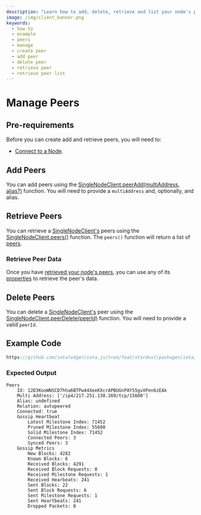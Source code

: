 ```yaml
---
description: "Learn how to add, delete, retrieve and list your node's peers with the iota.js client library."
image: /img/client_banner.png
keywords:
  - how to
  - example
  - peers
  - manage
  - create peer
  - add peer
  - delete peer
  - retrieve peer
  - retrieve peer list
---
```


# Manage Peers

## Pre-requirements

Before you can create add and retrieve peers, you will need to:

- [Connect to a Node](simple.mdx).

## Add Peers

You can add peers using the
[SingleNodeClient.peerAdd(multiAddress, alias?)](../references/client/classes/SingleNodeClient.md#peeradd) function.
You will need to provide a `multiAddress` and, optionally, and alias.

## Retrieve Peers

You can retrieve a [SingleNodeClient's](../references/client/classes/SingleNodeClient.md#peeradd) peers using the
[SingleNodeClient.peers()](../references/client/classes/SingleNodeClient.md#peers) function. The `peers()` function
will return a list of [peers](../references/client/interfaces/IPeer.md).

### Retrieve Peer Data

Once you have [retrieved your node's peers](#retrieve-peers), you can use any of its
[properties](../references/client/interfaces/IPeer.md#properties) to retrieve the peer's data.

## Delete Peers

You can delete a [SingleNodeClient's](../references/client/classes/SingleNodeClient.md#peeradd) peer using the
[SingleNodeClient.peerDelete(peerId)](../references/client/classes/SingleNodeClient.md#peerdelete) function. You will
need to provide a valid `peerId`.

## Example Code

```ts reference
https://github.com/iotaledger/iota.js/tree/feat/stardust/packages/iota/examples/peers/src/index.ts
```

### Expected Output

```plaintext
Peers
	Id: 12D3KooWNSCD7hha6BTPw44XeeKXcrAPBUGnPAY55gvXPen6zEAk
 	Multi Address: ['/ip4/217.251.138.169/tcp/15600']
 	Alias: undefined
 	Relation: autopeered
 	Connected: true
 	Gossip Heartbeat
 		Latest Milestone Index: 71452
 		Pruned Milestone Index: 55600
 		Solid Milestone Index: 71452
 		Connected Peers: 3
 		Synced Peers: 3
 	Gossip Metrics
 		New Blocks: 4282
 		Known Blocks: 6
 		Received Blocks: 4291
 		Received Block Requests: 0
 		Received Milestone Requests: 1
 		Received Hearbeats: 241
 		Sent Blocks: 22
 		Sent Block Requests: 6
 		Sent Milestone Requests: 1
 		Sent Heartbeats: 241
 		Dropped Packets: 0
```
